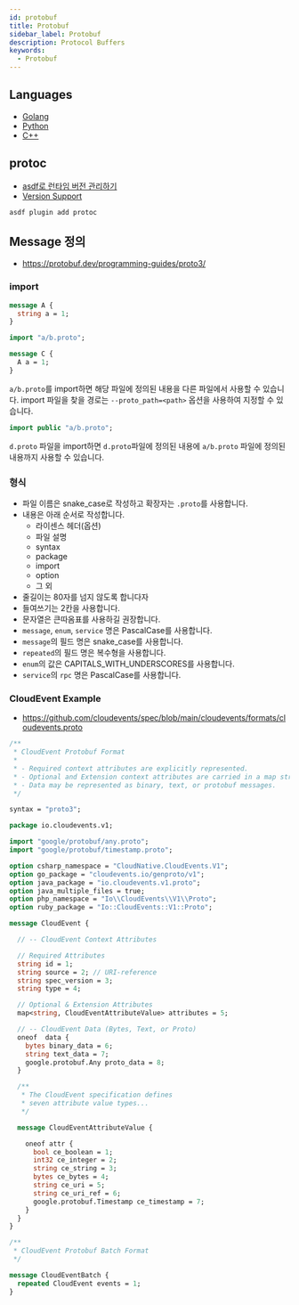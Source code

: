 ```yaml
---
id: protobuf
title: Protobuf
sidebar_label: Protobuf
description: Protocol Buffers
keywords:
  - Protobuf
---
```


## Languages

- [Golang](/docs/lang/go/libraries/grpc/protobuf)
- [Python](/docs/lang/python/libraries/grpc/protobuf)
- [C++](/docs/lang/cpp/libraries/grpc/protobuf)

## protoc

- [asdf로 런타임 버전 관리하기](/docs/lang/etc/command-line-tools/asdf#플러그인)
- [Version Support](https://protobuf.dev/support/version-support)

```shell
asdf plugin add protoc
```

## Message 정의

- https://protobuf.dev/programming-guides/proto3/

### import

```protobuf title="a/b.proto"
message A {
  string a = 1;
}
```

```protobuf title="c.proto"
import "a/b.proto";

message C {
  A a = 1;
}
```

`a/b.proto`를 import하면 해당 파일에 정의된 내용을 다른 파일에서 사용할 수 있습니다. import 파일을 찾을 경로는 `--proto_path=<path>` 옵션을 사용하여 지정할 수 있습니다.

```protobuf title="d.proto"
import public "a/b.proto";
```

`d.proto` 파일을 import하면 `d.proto`파일에 정의된 내용에 `a/b.proto` 파일에 정의된 내용까지 사용할 수 있습니다.

### 형식

- 파일 이름은 snake_case로 작성하고 확장자는 `.proto`를 사용합니다.
- 내용은 아래 순서로 작성합니다.
  - 라이센스 헤더(옵션)
  - 파일 설명
  - syntax
  - package
  - import
  - option
  - 그 외
- 줄길이는 80자를 넘지 않도록 합니다자
- 들여쓰기는 2칸을 사용합니다.
- 문자열은 큰따옴표를 사용하길 권장합니다.
- `message`, `enum`, `service` 명은 PascalCase를 사용합니다.
- `message`의 필드 명은 snake_case를 사용합니다.
- `repeated`의 필드 명은 복수형을 사용합니다.
- `enum`의 값은 CAPITALS_WITH_UNDERSCORES를 사용합니다.
- `service`의 `rpc` 명은 PascalCase를 사용합니다.

### CloudEvent Example

- https://github.com/cloudevents/spec/blob/main/cloudevents/formats/cloudevents.proto

```protobuf title="cloudevents.proto"
/**
 * CloudEvent Protobuf Format
 *
 * - Required context attributes are explicitly represented.
 * - Optional and Extension context attributes are carried in a map structure.
 * - Data may be represented as binary, text, or protobuf messages.
 */

syntax = "proto3";

package io.cloudevents.v1;

import "google/protobuf/any.proto";
import "google/protobuf/timestamp.proto";

option csharp_namespace = "CloudNative.CloudEvents.V1";
option go_package = "cloudevents.io/genproto/v1";
option java_package = "io.cloudevents.v1.proto";
option java_multiple_files = true;
option php_namespace = "Io\\CloudEvents\\V1\\Proto";
option ruby_package = "Io::CloudEvents::V1::Proto";

message CloudEvent {

  // -- CloudEvent Context Attributes

  // Required Attributes
  string id = 1;
  string source = 2; // URI-reference
  string spec_version = 3;
  string type = 4;

  // Optional & Extension Attributes
  map<string, CloudEventAttributeValue> attributes = 5;

  // -- CloudEvent Data (Bytes, Text, or Proto)
  oneof  data {
    bytes binary_data = 6;
    string text_data = 7;
    google.protobuf.Any proto_data = 8;
  }

  /**
   * The CloudEvent specification defines
   * seven attribute value types...
   */

  message CloudEventAttributeValue {

    oneof attr {
      bool ce_boolean = 1;
      int32 ce_integer = 2;
      string ce_string = 3;
      bytes ce_bytes = 4;
      string ce_uri = 5;
      string ce_uri_ref = 6;
      google.protobuf.Timestamp ce_timestamp = 7;
    }
  }
}

/**
 * CloudEvent Protobuf Batch Format
 */

message CloudEventBatch {
  repeated CloudEvent events = 1;
}
```
